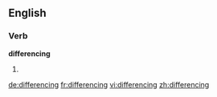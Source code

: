 ==English==

===Verb===
'''differencing'''

# {{present participle of|difference}}

[[de:differencing]]
[[fr:differencing]]
[[vi:differencing]]
[[zh:differencing]]